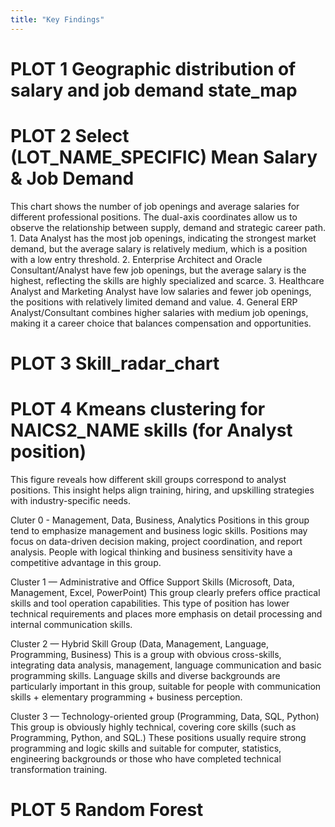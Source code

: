 ```yaml
---
title: "Key Findings"
---
```


# PLOT 1 Geographic distribution of salary and job demand  state_map


# PLOT 2 Select (LOT_NAME_SPECIFIC) Mean Salary & Job Demand

This chart shows the number of job openings and average salaries for different professional positions. The dual-axis coordinates allow us to observe the relationship between supply, demand and strategic career path.
1. Data Analyst has the most job openings, indicating the strongest market demand, but the average salary is relatively medium, which is a position with a low entry threshold.
2. Enterprise Architect and Oracle Consultant/Analyst have few job openings, but the average salary is the highest, reflecting the skills are highly specialized and scarce.
3. Healthcare Analyst and Marketing Analyst have low salaries and fewer job openings, the positions with relatively limited demand and value.
4. General ERP Analyst/Consultant combines higher salaries with medium job openings, making it a career choice that balances compensation and opportunities.


# PLOT 3 Skill_radar_chart


# PLOT 4 Kmeans clustering for NAICS2_NAME skills (for Analyst position)

This figure reveals how different skill groups correspond to analyst positions. This insight helps align training, hiring, and upskilling strategies with industry-specific needs. 

Cluter 0 - Management, Data, Business, Analytics
Positions in this group tend to emphasize management and business logic skills. Positions may focus on data-driven decision making, project coordination, and report analysis. People with logical thinking and business sensitivity have a competitive advantage in this group.

Cluster 1 — Administrative and Office Support Skills (Microsoft, Data, Management, Excel, PowerPoint)
This group clearly prefers office practical skills and tool operation capabilities. This type of position has lower technical requirements and places more emphasis on detail processing and internal communication skills.

Cluster 2 — Hybrid Skill Group (Data, Management, Language, Programming, Business)
This is a group with obvious cross-skills, integrating data analysis, management, language communication and basic programming skills. Language skills and diverse backgrounds are particularly important in this group, suitable for people with communication skills + elementary programming + business perception.

Cluster 3 — Technology-oriented group (Programming, Data, SQL, Python)
This group is obviously highly technical, covering core skills (such as Programming, Python, and SQL.) These positions usually require strong programming and logic skills and suitable for computer, statistics, engineering backgrounds or those who have completed technical transformation training.


# PLOT 5 Random Forest 